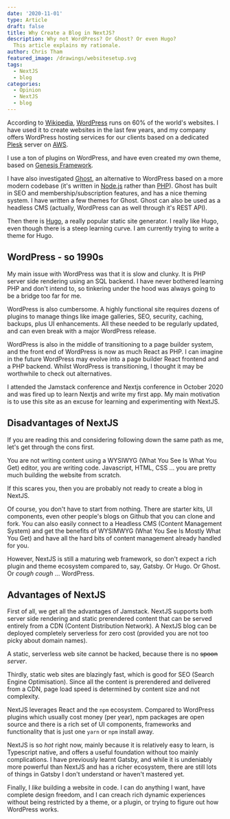 ```yaml
---
date: '2020-11-01'
type: Article
draft: false
title: Why Create a Blog in NextJS?
description: Why not WordPress? Or Ghost? Or even Hugo?
  This article explains my rationale.
author: Chris Tham
featured_image: /drawings/websitesetup.svg
tags:
  - NextJS
  - blog
categories:
  - Opinion
  - NextJS
  - blog
---
```


According to [Wikipedia](https://en.wikipedia.org/wiki/WordPress),
[WordPress](https://wordpress.org) runs on 60% of the world's websites.
I have used it to create websites in the last few years, and my company
offers WordPress hosting services for our clients based on a dedicated
[Plesk](https://plesk.com) server on [AWS](https://aws.amazon.com).

I use a ton of plugins on WordPress, and have even created my own theme,
based on [Genesis Framework](https://my.studiopress.com/themes/genesis/).

I have also investigated [Ghost](https://ghost.org), an alternative to
WordPress based on a more modern codebase (it's written in
[Node.js](https://nodejs.org) rather than [PHP](https://php.org)). Ghost
has built in SEO and membership/subscription features, and has a nice theming
system. I have written a few themes for Ghost. Ghost can also be used as a
headless CMS (actually, WordPress can as well through it's REST API).

Then there is [Hugo](https://gohugo.org), a really popular static site
generator. I really like Hugo, even though there is a steep learning curve.
I am currently trying to write a theme for Hugo.

## WordPress - so 1990s

My main issue with WordPress was that it is slow and clunky. It is PHP
server side rendering using an SQL backend. I have never bothered
learning PHP and don't intend to, so tinkering under the hood was always
going to be a bridge too far for me.

WordPress is also cumbersome. A highly functional site requires dozens of
plugins to manage things like image galleries, SEO, security, caching, backups,
plus UI enhancements. All these needed to be regularly updated, and can even
break with a major WordPress release.

WordPress is also in the middle of transitioning to a page builder system, and
the front end of WordPress is now as much React as PHP. I can imagine in the
future WordPress may evolve into a page builder React frontend and a PHP
backend. Whilst WordPress is transitioning, I thought it may be worthwhile
to check out alternatives.

I attended the Jamstack conference and Nextjs conference in October 2020
and was fired up to learn Nextjs and write my first app. My main motivation
is to use this site as an excuse for learning and experimenting with NextJS.

## Disadvantages of NextJS

If you are reading this and considering following down the same path as me,
let's get through the cons first.

You are not writing content using a WYSIWYG
(What You See Is What You Get) editor, you are writing code. Javascript, HTML,
CSS ... you are pretty much building the website from scratch.

If this scares you, then you are probably not ready to create a blog in NextJS.

Of course, you don't have to start from nothing. There are starter kits,
UI components, even other people's blogs on Github that you can clone and fork.
You can also easily connect to a Headless CMS (Content Management System) and
get the benefits of WYSIMWYG (What You See Is Mostly What You Get) and have all
the hard bits of content management already handled for you.

However, NextJS is still a maturing web framework, so don't expect a rich
plugin and theme ecosystem compared to, say, Gatsby. Or Hugo. Or Ghost.
Or *cough cough* ... WordPress.

## Advantages of NextJS

First of all, we get all the advantages of Jamstack. NextJS supports both
server side rendering and static prerendered content that can be served
entirely from a CDN (Content Distribution Network). A NextJS blog can be
deployed completely serverless for zero cost (provided you are not too
picky about domain names).

A static, serverless web site cannot be hacked, because there is no ~~spoon~~
*server*.

Thirdly, static web sites are blazingly fast, which is good for SEO (Search
Engine Optimisation). Since all the content is prerendered and delivered from
a CDN, page load speed is determined by content size and not complexity.

NextJS leverages React and the `npm` ecosystem. Compared to WordPress plugins
which usually cost money (per year), npm packages are open source and there is
a rich set of UI components, frameworks and functionality that is just one
`yarn` or `npm` install away.

NextJS is so *hot* right now, mainly because it is relatively easy to learn,
is Typescript native, and offers a useful foundation without too mainly
complications. I have previously learnt Gatsby, and while it is undeniably
more powerful than NextJS and has a richer ecosystem, there are still lots of
things in Gatsby I don't understand or haven't mastered yet.

Finally, I *like* building a website in code. I can do anything I want, have
complete design freedom, and I can creach rich dynamic experiences without
being restricted by a theme, or a plugin, or trying to figure out how
WordPress works.

